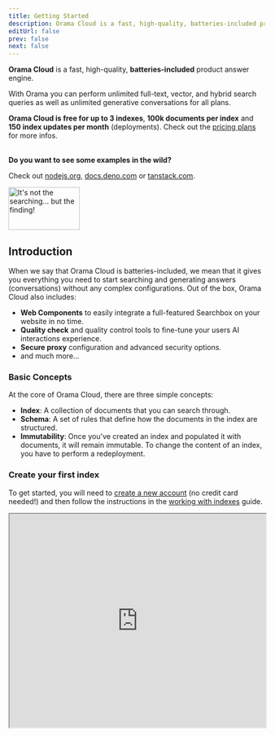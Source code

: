 ```yaml
---
title: Getting Started
description: Orama Cloud is a fast, high-quality, batteries-included product answer engine.
editUrl: false
prev: false
next: false
---
```



**Orama Cloud** is a fast, high-quality, **batteries-included** product answer engine.

With Orama you can perform unlimited full-text, vector, and hybrid search queries as well as unlimited generative conversations for all plans.

**Orama Cloud is free for up to 3 indexes**, **100k documents per index** and **150 index updates per month** (deployments). Check out the <a href="https://orama.com/pricing" target="_blank">pricing plans</a> for more infos.

<br />

<div class="flex flex-col-reverse sm:flex-row justify-between items-start sm:items-end aside">
  <div>
    <strong class="text-xl">Do you want to see some examples in the wild?</strong><br />
    <p>Check out <a href="https://nodejs.org/?utm_source=orama" target="_blank">nodejs.org</a>, 
    <a href="https://docs.deno.com/?utm_source=orama" target="_blank">docs.deno.com</a> or 
    <a href="https://tanstack.com/?utm_source=orama" target="_blank">tanstack.com</a>.</p>
  </div>
  <div>
    <img src="/misc/orama-doggo.png" alt="It's not the searching... but the finding!" width="140" height="84" />
  </div>
</div>


## Introduction

When we say that Orama Cloud is batteries-included, we mean that it gives you everything you need to start searching and generating answers (conversations) without any complex configurations.
Out of the box, Orama Cloud also includes:

- **Web Components** to easily integrate a full-featured Searchbox on your website in no time.
- **Quality check** and quality control tools to fine-tune your users AI interactions experience.
- **Secure proxy** configuration and advanced security options.
- and much more...

### Basic Concepts

At the core of Orama Cloud, there are three simple concepts:

- **Index**: A collection of documents that you can search through.
- **Schema**: A set of rules that define how the documents in the index are structured.
- **Immutability**: Once you've created an index and populated it with documents, it will remain immutable. To change the content of an index, you have to perform a redeployment.

### Create your first index

To get started, you will need to [create a new account](https://cloud.orama.com) (no credit card needed!) and then follow the instructions in the [working with indexes](/cloud/working-with-indexes/create-a-new-index) guide.

<iframe
  style="height: 420px"
  width="100%"
  src="https://www.youtube.com/embed/N_Bjyb7A65o"
  title="YouTube video player"
  allow="accelerometer; autoplay; clipboard-write; encrypted-media; gyroscope; picture-in-picture; web-share"
  allowFullScreen>
</iframe>


<CardGrid>
  <LinkCard href="/cloud/data-sources/introduction-to-data-sources" title="Select a datasource" description="Import your data in Orama Cloud." />
  <LinkCard href="/cloud/working-with-indexes/create-a-new-index" title="Create an index" description="Create your first index." />
</CardGrid>
